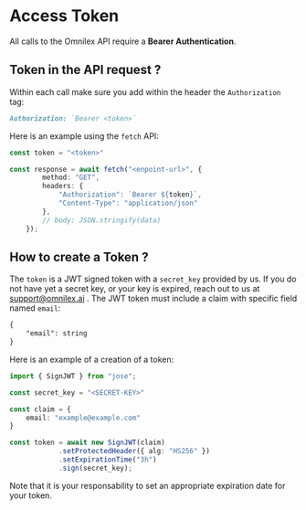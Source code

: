 # Access Token

All calls to the Omnilex API require a **Bearer Authentication**.


## Token in the API request ? 

Within each call make sure you add within the header the `Authorization` tag:

```md /token/
Authorization: `Bearer <token>`
```

Here is an example using the `fetch` API:

```ts filename="example.ts" copy /token/
const token = "<token>"

const response = await fetch("<enpoint-url>", {
        method: "GET",
        headers: {
            "Authorization": `Bearer ${token}`,
            "Content-Type": "application/json"
        },
        // body: JSON.stringify(data)
    });
```

## How to create a Token ?

The `token` is a JWT signed token with a `secret_key` provided by us.
If you do not have yet a secret key, or your key is expired, reach out to us at support@omnilex.ai . 
The JWT token must include a claim with specific field named `email`:

```md
{
    "email": string
}
```

Here is an example of a creation of a token: 

```ts filename="example.ts" copy /token/
import { SignJWT } from "jose";

const secret_key = "<SECRET-KEY>"

const claim = {
    email: "example@example.com"
}

const token = await new SignJWT(claim)
            .setProtectedHeader({ alg: "HS256" })
            .setExpirationTime("3h")
            .sign(secret_key);

```

Note that it is your responsability to set an appropriate expiration date for your token.

